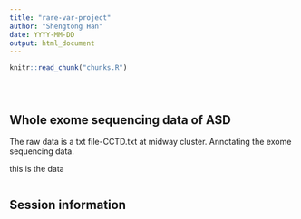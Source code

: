 ```yaml
---
title: "rare-var-project"
author: "Shengtong Han"
date: YYYY-MM-DD
output: html_document
---
```


<!-- The file analysis/chunks.R contains chunks that define default settings
shared across the workflowr files. -->
```r
knitr::read_chunk("chunks.R")
```

<!-- Update knitr chunk options -->
```r
```

<!-- Insert the date the file was last updated -->
```r
```

<!-- Insert the code version (Git commit SHA1) if Git repository exists and R
 package git2r is installed -->
```r
```

<!-- Add your analysis here -->
## Whole exome sequencing data of ASD
The raw data is a txt file-CCTD.txt at midway cluster.  Annotating the exome sequencing data. 

this is the data 


```r
```


## Session information

<!-- Insert the session information into the document -->
```r
```
